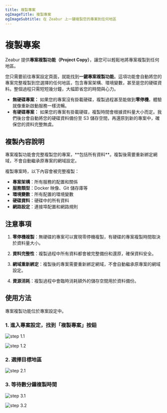 ```yaml
---
title: 複製專案
ogImageTitle: 複製專案
ogImageSubtitle: 在 Zeabur 上一鍵複製您的專案到任何地區
---
```



# 複製專案

Zeabur 提供**專案複製功能（Project Copy）**，讓您可以輕鬆地將專案複製到任何地區。

您只需要前往專案設定頁面，就能找到**一鍵專案複製功能**。這項功能會自動將您的專案完整複製到您選擇的任何地區，包含專案架構、環境變數，甚至是您的硬碟資料。整個過程只需短短幾分鐘，大幅節省您的時間與心力。

- **無硬碟專案：** 如果您的專案沒有掛載硬碟，複製過程甚至能做到**零停機**，體驗就像重新啟動服務一樣流暢。
- **有硬碟專案：** 如果您的專案有掛載硬碟，複製時間會根據資料量大小而定。我們後台會自動將您的硬碟資料備份至 S3 儲存空間，再還原到新的專案中，確保您的資料完整無虞。

## 複製內容說明

<Callout>
    專案複製功能會完整複製您的專案，**包括所有資料**。複製後需要重新綁定網域，不會自動繼承原專案的網域設定。
</Callout>

複製專案時，以下內容會被完整複製：
- **專案架構**：所有服務的配置和關係
- **服務類型**：Docker 映像、Git 儲存庫等
- **環境變數**：所有配置的環境變數
- **硬碟資料**：硬碟中的所有資料
- **網路設定**：連接埠配置和網路規則

## 注意事項

1. **零停機複製**：無硬碟的專案可以實現零停機複製，有硬碟的專案複製時間取決於資料量大小。

2. **資料完整性**：複製過程中所有資料都會被完整備份和還原，確保資料安全。

3. **網域重新綁定**：複製後的專案需要重新綁定網域，不會自動繼承原專案的網域設定。

4. **資源消耗**：複製過程中會臨時消耗額外的儲存空間用於資料備份。

## 使用方法

專案複製功能位於專案設定中。

### 1. 進入專案設定，找到「複製專案」按鈕

![step 1.1](https://cdn.zeabur.com/clone-project/step-1.1.png)

![step 1.2](https://cdn.zeabur.com/clone-project/step-1.2.png)

### 2. 選擇目標地區

![step 2.1](https://cdn.zeabur.com/clone-project/step-2.1.png)

### 3. 等待數分鐘複製時間

![step 3.1](https://cdn.zeabur.com/clone-project/step-3.1.png)

![step 3.2](https://cdn.zeabur.com/clone-project/step-3.2.png)